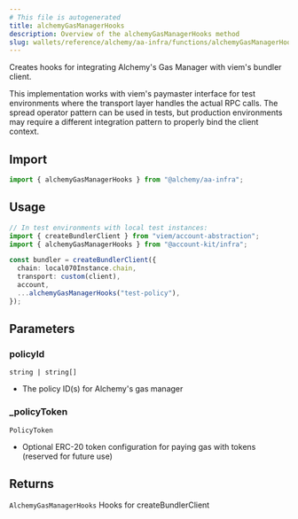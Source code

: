 ```yaml
---
# This file is autogenerated
title: alchemyGasManagerHooks
description: Overview of the alchemyGasManagerHooks method
slug: wallets/reference/alchemy/aa-infra/functions/alchemyGasManagerHooks
---
```


Creates hooks for integrating Alchemy's Gas Manager with viem's bundler client.

This implementation works with viem's paymaster interface for test environments
where the transport layer handles the actual RPC calls. The spread operator pattern
can be used in tests, but production environments may require a different integration
pattern to properly bind the client context.

## Import

```ts
import { alchemyGasManagerHooks } from "@alchemy/aa-infra";
```

## Usage

```ts
// In test environments with local test instances:
import { createBundlerClient } from "viem/account-abstraction";
import { alchemyGasManagerHooks } from "@account-kit/infra";

const bundler = createBundlerClient({
  chain: local070Instance.chain,
  transport: custom(client),
  account,
  ...alchemyGasManagerHooks("test-policy"),
});
```

## Parameters

### policyId

`string | string[]`

- The policy ID(s) for Alchemy's gas manager

### \_policyToken

`PolicyToken`

- Optional ERC-20 token configuration for paying gas with tokens (reserved for future use)

## Returns

`AlchemyGasManagerHooks`
Hooks for createBundlerClient

